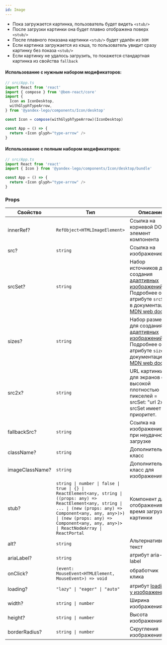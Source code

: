 ```yaml
---
id: Image
---
```


- Пока загружается картинка, пользователь будет видеть `<stub/>`
- После загрузки картинки она будет плавно отображена поверх `<stub/>`
- После плавного показана картинки `<stub/>` будет удалён из `DOM`
- Если картинка загружается из кэша, то пользователь увидит сразу картинку без показа `<stub/>`
- Если картинку не удалось загрузить, то покажется стандартная картинка из свойства `fallback`

#### Использование с нужным набором модификаторов:

```ts
// src/App.ts
import React from 'react'
import { compose } from '@bem-react/core'
import {
  Icon as IconDesktop,
  withGlyphTypeArrow,
} from '@yandex-lego/components/Icon/desktop'

const Icon = compose(withGlyphTypeArrow)(IconDesktop)

const App = () => {
  return <Icon glyph="type-arrow" />
}
```

#### Использование с полным набором модификаторов:

```ts
// src/App.ts
import React from 'react'
import { Icon } from '@yandex-lego/components/Icon/desktop/bundle'

const App = () => {
  return <Icon glyph="type-arrow" />
}
```

### Props

<!-- props:start -->
| Свойство        | Тип                                                                                                                                                                                                                                                               | Описание                                                                                                                                                                                                                                                                                     |
| --------------- | ----------------------------------------------------------------------------------------------------------------------------------------------------------------------------------------------------------------------------------------------------------------- | -------------------------------------------------------------------------------------------------------------------------------------------------------------------------------------------------------------------------------------------------------------------------------------------- |
| innerRef?       | `RefObject<HTMLImageElement>`                                                                                                                                                                                                                                     | Ссылка на корневой DOM-элемент компонента                                                                                                                                                                                                                                                    |
| src?            | `string`                                                                                                                                                                                                                                                          | Ссылка на изображение                                                                                                                                                                                                                                                                        |
| srcSet?         | `string`                                                                                                                                                                                                                                                          | Набор источников для создания [адаптивных изображений](https://developer.mozilla.org/en-US/docs/Learn/HTML/Multimedia_and_embedding/Responsive_images). Подробнее об атрибуте `srcSet` в документации [MDN web docs](https://developer.mozilla.org/ru/docs/Web/HTML/Element/img#attr-srcset) |
| sizes?          | `string`                                                                                                                                                                                                                                                          | Набор размеров для создания [адаптивных изображений](https://developer.mozilla.org/en-US/docs/Learn/HTML/Multimedia_and_embedding/Responsive_images). Подробнее об атрибуте `sizes` в документации [MDN web docs](https://developer.mozilla.org/ru/docs/Web/HTML/Element/img#attr-sizes)     |
| src2x?          | `string`                                                                                                                                                                                                                                                          | URL картинки для экранов с высокой плотностью пикселей = srcSet: "url 2x". srcSet имеет приоритет.                                                                                                                                                                                           |
| fallbackSrc?    | `string`                                                                                                                                                                                                                                                          | Ссылка на изображение при неудачной загрузке                                                                                                                                                                                                                                                 |
| className?      | `string`                                                                                                                                                                                                                                                          | Дополнительный класс                                                                                                                                                                                                                                                                         |
| imageClassName? | `string`                                                                                                                                                                                                                                                          | Дополнительный класс для изображения                                                                                                                                                                                                                                                         |
| stub?           | `string \| number \| false \| true \| {} \| ReactElement<any, string \| ((props: any) => ReactElement<any, string \| ... \| (new (props: any) => Component<any, any, any>)>) \| (new (props: any) => Component<any, any, any>)> \| ReactNodeArray \| ReactPortal` | Компонент для отображения во время загрузки картинки                                                                                                                                                                                                                                         |
| alt?            | `string`                                                                                                                                                                                                                                                          | Альтернативный текст                                                                                                                                                                                                                                                                         |
| ariaLabel?      | `string`                                                                                                                                                                                                                                                          | атрибут aria-label                                                                                                                                                                                                                                                                           |
| onClick?        | `(event: MouseEvent<HTMLElement, MouseEvent>) => void`                                                                                                                                                                                                            | обработчик клика                                                                                                                                                                                                                                                                             |
| loading?        | `"lazy" \| "eager" \| "auto"`                                                                                                                                                                                                                                     | атрибут [loading у изображения](https://developer.mozilla.org/en-US/docs/Web/HTML/Element/img#attr-loading)                                                                                                                                                                                  |
| width?          | `string \| number`                                                                                                                                                                                                                                                | Ширина изображения                                                                                                                                                                                                                                                                           |
| height?         | `string \| number`                                                                                                                                                                                                                                                | Высота изображения                                                                                                                                                                                                                                                                           |
| borderRadius?   | `string \| number`                                                                                                                                                                                                                                                | Скругления изображения                                                                                                                                                                                                                                                                       |
<!-- props:end -->

